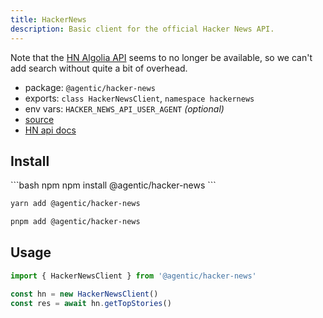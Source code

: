 ```yaml
---
title: HackerNews
description: Basic client for the official Hacker News API.
---
```


Note that the [HN Algolia API](https://hn.algolia.com/api) seems to no longer be available, so we can't add search without quite a bit of overhead.

- package: `@agentic/hacker-news`
- exports: `class HackerNewsClient`, `namespace hackernews`
- env vars: `HACKER_NEWS_API_USER_AGENT` _(optional)_
- [source](https://github.com/transitive-bullshit/agentic/blob/main/packages/hacker-news/src/hacker-news-client.ts)
- [HN api docs](https://github.com/HackerNews/API)

## Install

<CodeGroup>
```bash npm
npm install @agentic/hacker-news
```

```bash yarn
yarn add @agentic/hacker-news
```

```bash pnpm
pnpm add @agentic/hacker-news
```

</CodeGroup>

## Usage

```ts
import { HackerNewsClient } from '@agentic/hacker-news'

const hn = new HackerNewsClient()
const res = await hn.getTopStories()
```
